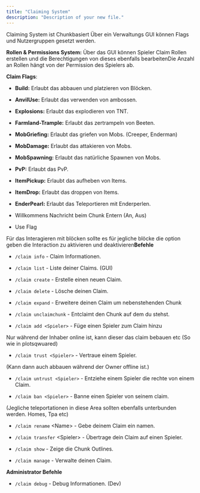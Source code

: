 ```yaml
---
title: "Claiming System"
description: "Description of your new file."
---
```


Claiming System ist Chunkbasiert Über ein Verwaltungs GUI können Flags und Nutzergruppen gesetzt werden.

**Rollen & Permissions System:** Über das GUI können Spieler Claim Rollen erstellen und die Berechtigungen von dieses ebenfalls bearbeitenDie Anzahl an Rollen hängt von der Permission des Spielers ab.

**Claim Flags**:

* **Build:** Erlaubt das abbauen und platzieren von Blöcken.

* **AnvilUse:** Erlaubt das verwenden von ambossen.

* **Explosions:** Erlaubt das explodieren von TNT.

* **Farmland-Trample:** Erlaubt das zertrampeln von Beeten.


* **MobGriefing:** Erlaubt das griefen von Mobs. (Creeper, Enderman)


* **MobDamage:** Erlaubt das attakieren von Mobs.


* **MobSpawning:** Erlaubt das natürliche Spawnen von Mobs.


* **PvP:** Erlaubt das PvP.


* **ItemPickup:** Erlaubt das aufheben von Items.


* **ItemDrop:** Erlaubt das droppen von Items.


* **EnderPearl:** Erlaubt das Teleportieren mit Enderperlen.

* Willkommens Nachricht beim Chunk Entern (An, Aus)

* Use Flag

Für das Interagieren mit blöcken sollte es für jegliche blöcke die option geben die Interaction zu aktivieren und deaktivieren**Befehle**

* `/claim info` - Claim Informationen.

* `/claim list` - Liste deiner Claims. (GUI)

* `/claim create` - Erstelle einen neuen Claim.

* `/claim delete` - Lösche deinen Claim.

* `/claim expand` - Erweitere deinen Claim um nebenstehenden Chunk

* `/claim unclaimchunk` - Entclaimt den Chunk auf dem du stehst.

* `/claim add <Spieler>` - Füge einen Spieler zum Claim hinzu

Nur während der Inhaber online ist, kann dieser das claim bebauen etc (So wie in plotsqwuared)

* `/claim trust <Spieler>` - Vertraue einem Spieler.

(Kann dann auch abbauen während der Owner offline ist.)

* `/claim untrust <Spieler>` - Entziehe einem Spieler die rechte von einem Claim.

* `/claim ban <Spieler>` - Banne einen Spieler von seinem claim.

(Jegliche teleportationen in diese Area sollten ebenfalls unterbunden werden. Homes, Tpa etc)

* `/claim rename` \<Name> - Gebe deinem Claim ein namen.

* `/claim transfer` \<Spieler> - Übertrage dein Claim auf einen Spieler.

* `/claim show` - Zeige die Chunk Outlines.

* `/claim manage` - Verwalte deinen Claim.

**Administrator Befehle**

* `/claim debug` - Debug Informationen. (Dev)